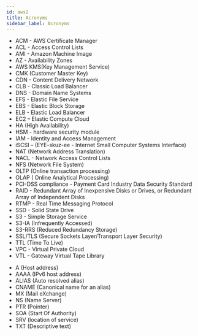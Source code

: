 ```yaml
---
id: aws2
title: Acronyms
sidebar_label: Acronyms
---
```


- ACM - AWS Certificate Manager
- ACL - Access Control Lists 
- AMI - Amazon Machine Image 
- AZ - Availability Zones
- AWS KMS(Key Management Service)
- CMK (Customer Master Key)
- CDN - Content Delivery Network 
- CLB - Classic Load Balancer
- DNS - Domain Name Systems
- EFS - Elastic File Service
- EBS - Elastic Block Storage
- ELB - Elastic Load Balancer
- EC2 – Elastic Compute Cloud
- HA (High Availability)
- HSM - hardware security module 
- IAM - Identity and Access Management
- iSCSI – (EYE-skuz-ee - Internet Small Computer Systems Interface) 
- NAT (Network Address Translation)
- NACL - Network Access Control Lists
- NFS (Network File System)
- OLTP (Online transaction processing)
- OLAP ( Online Analytical Processing)
- PCI-DSS compliance - Payment Card Industry Data Security Standard
- RAID - Redundant Array of Inexpensive Disks or Drives, or Redundant Array of Independent Disks
- RTMP - Real Time Messaging Protocol
- SSD - Solid State Drive
- S3 - Simple Storage Service
- S3-IA (Infrequently Accessed) 
- S3-RRS (Reduced Redundancy Storage)
- SSL/TLS (Secure Sockets Layer/Transport Layer Security)
- TTL (Time To Live)
- VPC - Virtual Private Cloud
- VTL - Gateway Virtual Tape Library 

* A (Host address)
* AAAA (IPv6 host address)
* ALIAS (Auto resolved alias)
* CNAME (Canonical name for an alias)
* MX (Mail eXchange)
* NS (Name Server)
* PTR (Pointer)
* SOA (Start Of Authority)
* SRV (location of service)
* TXT (Descriptive text)
